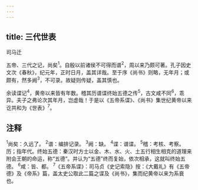 ```yaml
---
---
---
```

title: 三代世表
---



司马迁

五帝、三代之记，尚矣<sup>1</sup>。自殷以前诸侯不可得而谱<sup>2</sup>，周以来乃颇可著。孔子因史文次《春秋》，纪元年，正时日月，盖其详哉。至于序《尚书》则略，无年月；或颇有，然多阙<sup>3</sup>，不可录。故疑则传疑，盖其慎也。

余读谍记<sup>4</sup>，黄帝以来皆有年数。稽其历谱谍终始五德之传<sup>5</sup>，古文咸不同<sup>6</sup>，乖异。夫子之弗论次其年月，岂虚哉！于是以《五帝系谍》、《尚书》集世纪黄帝以来讫共和为《世表》<sup>7</sup>。

## 注释

<sup>1</sup>尚矣：久远了。
<sup>2</sup>谱：编排记录。
<sup>3</sup>阙：缺。
<sup>4</sup>谍：谱谍。
<sup>5</sup>稽：考核、考察。历；指年代。终始五德：秦汉时方士以金、木、水、火、土五行相生相克的道理来附会王朝的命运，称“五德”。并认为“五德”终而复始，依次相承，这就叫终始五德。
<sup>6</sup>咸：皆、都。
<sup>7</sup>《五帝系谍》：司马贞《史记索隐》按：《大戴礼》有《五帝德》及《帝系》篇，盖太史公取此二篇之谍及《尚书》，集而纪黄帝以来为系衰也。